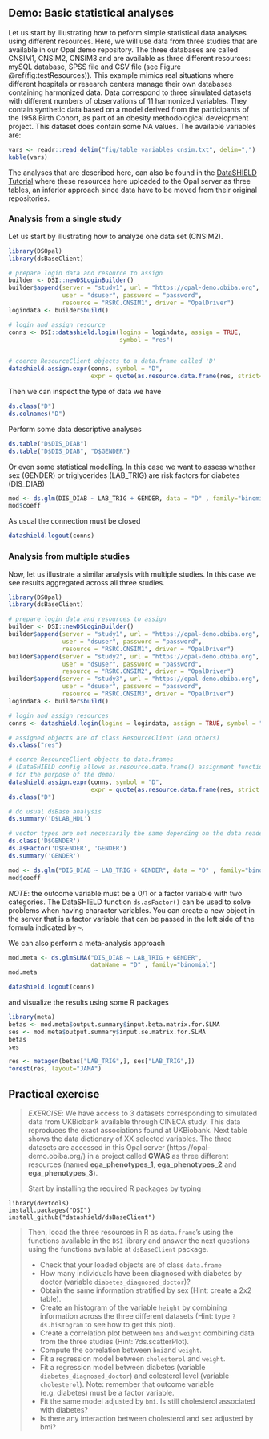 ## Demo: Basic statistical analyses


Let us start by illustrating how to peform simple statistical data analyses using different resources. Here, we will use data from three studies that are available in our Opal demo repository. The three databases are called CNSIM1, CNSIM2, CNSIM3 and are available as three different resources: mySQL database, SPSS file and CSV file (see Figure \@ref(fig:testResources)). This example mimics real situations where different hospitals or research centers manage their own databases containing harmonized data. Data correspond to three simulated datasets with different numbers of observations of 11 harmonized variables. They contain synthetic data based on a model derived from the participants of the 1958 Birth Cohort, as part of an obesity methodological development project. This dataset does contain some NA values. The available variables are:


```r
vars <- readr::read_delim("fig/table_variables_cnsim.txt", delim=",")
kable(vars)
```


The analyses that are described here, can also be found in the [DataSHIELD Tutorial](https://data2knowledge.atlassian.net/wiki/spaces/DSDEV/pages/714571780/Tutorial+for+DataSHIELD+users+v5+-+http+bit.ly+intro-DS) where these resources here uploaded to the Opal server as three tables, an inferior approach since data have to be moved from their original repositories.  

### Analysis from a single study

Let us start by illustrating how to analyze one data set (CNSIM2). 


```r
library(DSOpal)
library(dsBaseClient)

# prepare login data and resource to assign
builder <- DSI::newDSLoginBuilder()
builder$append(server = "study1", url = "https://opal-demo.obiba.org", 
               user = "dsuser", password = "password", 
               resource = "RSRC.CNSIM1", driver = "OpalDriver")
logindata <- builder$build()

# login and assign resource
conns <- DSI::datashield.login(logins = logindata, assign = TRUE, 
                               symbol = "res")


# coerce ResourceClient objects to a data.frame called 'D'
datashield.assign.expr(conns, symbol = "D", 
                       expr = quote(as.resource.data.frame(res, strict=TRUE)))
```

Then we can inspect the type of data we have

```r
ds.class("D")
ds.colnames("D")
```

Perform some data descriptive analyses

```r
ds.table("D$DIS_DIAB")
ds.table("D$DIS_DIAB", "D$GENDER")
```

Or even some statistical modelling. In this case we want to assess whether sex (GENDER) or triglycerides (LAB_TRIG) are risk factors for diabetes (DIS_DIAB)

```r
mod <- ds.glm(DIS_DIAB ~ LAB_TRIG + GENDER, data = "D" , family="binomial")
mod$coeff
```

As usual the connection must be closed

```r
datashield.logout(conns)
```


### Analysis from multiple studies

Now, let us illustrate a similar analysis with multiple studies. In this case we see results aggregated across all three studies.

```r
library(DSOpal)
library(dsBaseClient)

# prepare login data and resources to assign
builder <- DSI::newDSLoginBuilder()
builder$append(server = "study1", url = "https://opal-demo.obiba.org", 
               user = "dsuser", password = "password", 
               resource = "RSRC.CNSIM1", driver = "OpalDriver")
builder$append(server = "study2", url = "https://opal-demo.obiba.org", 
               user = "dsuser", password = "password", 
               resource = "RSRC.CNSIM2", driver = "OpalDriver")
builder$append(server = "study3", url = "https://opal-demo.obiba.org", 
               user = "dsuser", password = "password", 
               resource = "RSRC.CNSIM3", driver = "OpalDriver")
logindata <- builder$build()

# login and assign resources
conns <- datashield.login(logins = logindata, assign = TRUE, symbol = "res")

# assigned objects are of class ResourceClient (and others)
ds.class("res")

# coerce ResourceClient objects to data.frames
# (DataSHIELD config allows as.resource.data.frame() assignment function 
# for the purpose of the demo)
datashield.assign.expr(conns, symbol = "D", 
                       expr = quote(as.resource.data.frame(res, strict = TRUE)))
ds.class("D")

# do usual dsBase analysis
ds.summary('D$LAB_HDL')

# vector types are not necessarily the same depending on the data reader that was used
ds.class('D$GENDER')
ds.asFactor('D$GENDER', 'GENDER')
ds.summary('GENDER')

mod <- ds.glm("DIS_DIAB ~ LAB_TRIG + GENDER", data = "D" , family="binomial")
mod$coeff
```

*NOTE*: the outcome variable must be a 0/1 or a factor variable with two categories. The DataSHIELD function `ds.asFactor()` can be used to solve problems when having character variables. You can create a new object in the server that is a factor variable that can be passed in the left side of the formula indicated by `~ `.


We can also perform a meta-analysis approach

```r
mod.meta <- ds.glmSLMA("DIS_DIAB ~ LAB_TRIG + GENDER", 
                       dataName = "D" , family="binomial")
mod.meta

datashield.logout(conns)
```


and visualize the results using some R packages

```r
library(meta)
betas <- mod.meta$output.summary$input.beta.matrix.for.SLMA
ses <- mod.meta$output.summary$input.se.matrix.for.SLMA
betas
ses

res <- metagen(betas["LAB_TRIG",], ses["LAB_TRIG",])
forest(res, layout="JAMA")
```

## Practical exercise

>
*EXERCISE*: We have access to 3 datasets corresponding to simulated data from UKBiobank available through CINECA study. This data reproduces the exact associations found at UKBiobank. Next table shows the data dictionary of XX selected variables. The three datasets are accessed in this Opal server (https://opal-demo.obiba.org/) in a project called **GWAS** as three different resources (named **ega_phenotypes_1**, **ega_phenotypes_2** and **ega_phenotypes_3**). 
>
Start by installing the required R packages by typing 
>
```
library(devtools)
install.packages("DSI")
install_github("datashield/dsBaseClient")
```
>
Then, looad the three resources in R as `data.frame`'s using the functions available in the `DSI` library and answer the next questions using the functions available at `dsBaseClient` package.
>
* Check that your loaded objects are of class `data.frame`
* How many individuals have been diagnosed with diabetes by doctor (variable `diabetes_diagnosed_doctor`)?
* Obtain the same information stratified by sex (Hint: create a 2x2 table).
* Create an histogram of the variable `height` by combining information across the three different datasets (Hint: type `?ds.histogram` to see how to get this plot).
* Create a correlation plot between `bmi` and `weight` combining data from the three studies (Hint: ?ds.scatterPlot).
* Compute the correlation between `bmi`and `weight`.
* Fit a regression model between `cholesterol` and `weight`. 
* Fit a regression model between diabetes (variable `diabetes_diagnosed_doctor`) and colesterol level (variable `cholesterol`). Note: remember that outcome variable (e.g. diabetes) must be a factor variable. 
* Fit the same model adjusted by `bmi`. Is still cholesterol associated with diabetes?
* Is there any interaction between cholesterol and sex adjusted by bmi?

